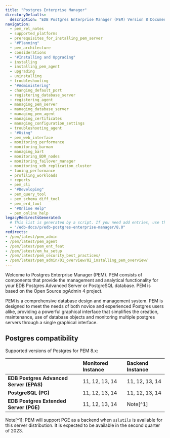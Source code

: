 ```yaml
---
title: "Postgres Enterprise Manager"
directoryDefaults:
  description: "EDB Postgres Enterprise Manager (PEM) Version 8 Documentation and release notes. PostgreSQL GUI tool for monitoring and performance optimization."
navigation:
  - pem_rel_notes
  - supported_platforms
  - prerequisites_for_installing_pem_server
  - "#Planning"
  - pem_architecture
  - considerations
  - "#Installing and Upgrading"
  - installing
  - installing_pem_agent
  - upgrading
  - uninstalling
  - troubleshooting
  - "#Administering"
  - changing_default_port
  - registering_database_server
  - registering_agent
  - managing_pem_server
  - managing_database_server
  - managing_pem_agent
  - managing_certificates
  - managing_configuration_settings
  - troubleshooting_agent
  - "#Using"
  - pem_web_interface
  - monitoring_performance
  - monitoring_barman
  - managing_bart
  - monitoring_BDR_nodes
  - monitoring_failover_manager
  - monitoring_xdb_replication_cluster
  - tuning_performance
  - profiling_workloads
  - reports
  - pem_cli
  - "#Developing"
  - pem_query_tool
  - pem_schema_diff_tool
  - pem_erd_tool
  - "#Online Help"
  - pem_online_help
legacyRedirectsGenerated:
  # This list is generated by a script. If you need add entries, use the `legacyRedirects` key.
  - "/edb-docs/p/edb-postgres-enterprise-manager/8.0"
redirects:
- /pem/latest/pem_admin
- /pem/latest/pem_agent
- /pem/latest/pem_ent_feat
- /pem/latest/em_ha_setup
- /pem/latest/pem_security_best_practices/
- /pem/latest/pem_admin/01_overview/02_installing_pem_overview/
---
```


Welcome to Postgres Enterprise Manager (PEM). PEM consists of components that provide the management and analytical functionality for your EDB Postgres Advanced Server or PostgreSQL database. PEM is based on the Open Source pgAdmin 4 project.

PEM is a comprehensive database design and management system. PEM is designed to meet the needs of both novice and experienced Postgres users alike, providing a powerful graphical interface that simplifies the creation, maintenance, use of database objects and monitoring multiple postgres servers through a single graphical interface.

## Postgres compatibility

Supported versions of Postgres for PEM 8.x:

|                                          |**Monitored Instance** |**Backend Instance** |
|:-----------------------------------------|:----------------------|:--------------------|
|**EDB Postgres Advanced Server (EPAS)**   |11, 12, 13, 14         |11, 12, 13, 14       |
|**PostgreSQL (PG)**                       |11, 12, 13, 14         |11, 12, 13, 14       |
|**EDB Postgres Extended Server (PGE)**    |11, 12, 13, 14         |Note[^1]              

Note[^1]: PEM will support PGE as a backend when `sslutils` is available for this server distribution. It is expected to be available in the second quarter of 2023.
